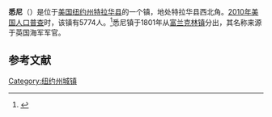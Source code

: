 {{Infobox settlement
|official_name            = 悉尼
|settlement_type          = 镇
|nickname                 = 
|motto                    =

<!-- Images -->
|image_skyline            = 
|imagesize                = 
|image_caption            = 
|image_flag               = 
|image_seal               =

<!-- Maps -->
|pushpin_map            = New York
|pushpin_label          = 悉尼
|pushpin_label_position = 
|pushpin_map_caption    =
|pushpin_mapsize        =
|image_map                = 
|mapsize                  = 
|map_caption              =
|image_map1               = 
|mapsize1                 = 
|map_caption1             =

<!-- Location -->
|subdivision_type         = [[国家|国家]]
|subdivision_name         = [[美国|美国]]
|subdivision_type1        = [[美国行政区划|州]]
|subdivision_name1        = [[纽约州|纽约州]]
|subdivision_type2        = [[纽约州行政区划|县]]
|subdivision_name2        = [[特拉华县_(纽约州)|特拉华县]]
|government_footnotes     = 
|government_type          = 
|established_title        = 
|established_date         =

<!-- Area -->
|unit_pref  =  Imperial
|area_footnotes           = 
|area_magnitude           = 
|area_total_km2           = 131.1
|area_land_km2            = 129.3
|area_water_km2           = 1.7
|area_total_sq_mi         = 
|area_land_sq_mi          = 
|area_water_sq_mi         =

<!-- Population -->
|population_as_of         = [[2010年美国人口普查|2010]]
|population_footnotes     = 
|population_total         = 5774
|population_density_km2   = 44.7
|population_density_sq_mi =

<!-- General information -->
|timezone                 = [[美国东部时间|EST]]
|utc_offset               = 
|timezone_DST             = 
|utc_offset_DST           = 
|elevation_footnotes      = 
|elevation_m              = 
|elevation_ft             = 1290
|latd = 42| latm = 17| lats = 32| latNS = N
|longd = 75| longm = 15| longs = 26| longEW = W

<!-- Area/postal codes & others -->
|postal_code_type         = [[美国邮政编码|邮政编码]]
|postal_code              = 13838, 13839
|area_code                = [[美国电话区号607|607]]
|website                  = {{URL|www.townofsidneyny.org}}
|footnotes                = 
}}{{Expand English}}
'''悉尼'''（{{lang-en|Sidney}}）是位于[[美国|美国]][[纽约州|纽约州]][[特拉华县_(纽约州)|特拉华县]]的一个镇，地处特拉华县西北角。[[2010年美国人口普查|2010年美国人口普查]]时，该镇有5774人。<ref name>{{cite web|url=http://factfinder2.census.gov|publisher=[[United_States_Census_Bureau|United States Census Bureau]]|title=American FactFinder|access-date=2021-10-02|archive-date=2013-09-11|archive-url=https://web.archive.org/web/20130911234518/http://factfinder2.census.gov/|dead-url=no}}</ref>悉尼镇于1801年从[[富兰克林_(特拉华县)|富兰克林镇]]分出，其名称来源于英国海军军官{{le|悉尼·史密斯|Sidney Smith (Royal Navy officer)}}。

== 参考文献 ==
{{reflist}}

{{NY-stub}}
[[Category:纽约州城镇|Category:纽约州城镇]]